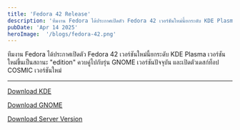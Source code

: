 ```yaml
---
title: 'Fedora 42 Release'
description: 'ทีมงาน Fedora ได้ประกาศเปิดตัว Fedora 42 เวอร์ชันใหม่นี้ยกระดับ KDE Plasma เวอร์ชันใหม่ขึ้นเป็นสถานะ "edition" ควบคู่ไปกับรุ่น GNOME เวอร์ชันปัจจุบัน และเปิดตัวเดสก์ท็อป COSMIC เวอร์ชันใหม่'
pubDate: 'Apr 14 2025'
heroImage:  '/blogs/fedora-42.png'
---
```

ทีมงาน Fedora ได้ประกาศเปิดตัว Fedora 42 เวอร์ชันใหม่นี้ยกระดับ KDE Plasma เวอร์ชันใหม่ขึ้นเป็นสถานะ "edition" 
ควบคู่ไปกับรุ่น GNOME เวอร์ชันปัจจุบัน และเปิดตัวเดสก์ท็อป COSMIC เวอร์ชันใหม่ 

---

[Download KDE](https://dl.fedoraproject.org/pub/fedora/linux/releases/42/KDE/x86_64/iso/Fedora-KDE-Desktop-Live-42-1.1.x86_64.iso)

[Download GNOME](https://dl.fedoraproject.org/pub/fedora/linux/releases/42/Workstation/x86_64/iso/Fedora-Workstation-Live-42-1.1.x86_64.iso)

[Download Server Version](https://dl.fedoraproject.org/pub/fedora/linux/releases/42/Server/x86_64/iso/Fedora-Server-dvd-x86_64-42-1.1.iso)